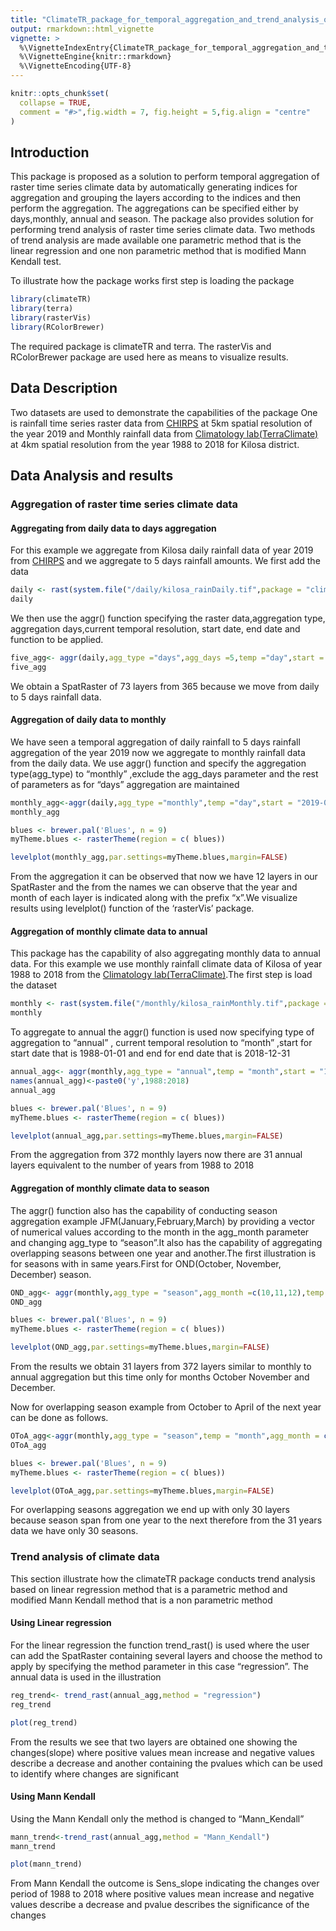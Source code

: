 ```yaml
---
title: "ClimateTR_package_for_temporal_aggregation_and_trend_analysis_of_climate_data"
output: rmarkdown::html_vignette
vignette: >
  %\VignetteIndexEntry{ClimateTR_package_for_temporal_aggregation_and_trend_analysis_of_climate_data}
  %\VignetteEngine{knitr::rmarkdown}
  %\VignetteEncoding{UTF-8}
---
```



```r
knitr::opts_chunk$set(
  collapse = TRUE,
  comment = "#>",fig.width = 7, fig.height = 5,fig.align = "centre"
)
```

## Introduction

This package is proposed as a solution to perform temporal aggregation of raster time series climate data by automatically generating indices for aggregation and grouping the layers according to the indices and then perform the aggregation. The aggregations can be specified either by days,monthly, annual and season. The package also provides solution for performing trend analysis of raster time series climate data. Two methods of trend analysis are made available one parametric method that is the linear regression and one non parametric method that is modified Mann Kendall test.


To illustrate how the package works first step is loading the package
```r
library(climateTR)
library(terra)
library(rasterVis)
library(RColorBrewer)
```

The required package is climateTR and terra. The rasterVis and RColorBrewer package are used here as means to visualize results.


## Data Description

Two datasets are used to demonstrate the capabilities of the package One is rainfall time series raster data from [CHIRPS](https://www.chc.ucsb.edu/data/chirps) at 5km spatial resolution of the year 2019 and Monthly rainfall data from [Climatology lab(TerraClimate)](https://www.climatologylab.org/terraclimate.html) at 4km spatial resolution from the year 1988 to 2018 for Kilosa district.



## Data Analysis and results

### Aggregation of raster time series climate data
#### Aggregating from daily data to days aggregation
For this example we aggregate from Kilosa daily rainfall data of year 2019 from [CHIRPS](https://www.chc.ucsb.edu/data/chirps) and we aggregate to 5 days rainfall amounts. We first add the data 
```r
daily <- rast(system.file("/daily/kilosa_rainDaily.tif",package = "climateTR"))
daily
```
We then use the aggr() function specifying the raster data,aggregation type, aggregation days,current temporal resolution, start date, end date  and function to be applied.

```r
five_agg<- aggr(daily,agg_type ="days",agg_days =5,temp ="day",start = "2019-01-01",end = "2019-12-31",func = sum)
five_agg
```
We obtain a SpatRaster of 73 layers from 365 because we move from daily to 5 days rainfall data.

#### Aggregation of daily data to monthly
We have seen a temporal aggregation of daily rainfall to 5 days rainfall aggregation of the year 2019 now we aggregate to monthly rainfall data from the daily data. We use aggr() function and specify the aggregation type(agg_type) to "monthly" ,exclude the agg_days parameter and the rest of parameters as for "days" aggregation are maintained

```r
monthly_agg<-aggr(daily,agg_type ="monthly",temp ="day",start = "2019-01-01",end = "2019-12-31",func = sum)
monthly_agg

blues <- brewer.pal('Blues', n = 9)
myTheme.blues <- rasterTheme(region = c( blues))

levelplot(monthly_agg,par.settings=myTheme.blues,margin=FALSE)
```
From the aggregation it can be observed that now we have 12 layers in our SpatRaster and the from the names we can observe that the year and month of each layer is indicated along with the prefix "x".We visualize results using levelplot() function of the 'rasterVis' package.


#### Aggregation of monthly climate data to annual
This package has the capability of also aggregating monthly data to annual data. For this example we use monthly rainfall climate data of Kilosa of year 1988 to 2018 from the [Climatology lab(TerraClimate)](https://www.climatologylab.org/terraclimate.html).The first step is load the dataset

```r
monthly <- rast(system.file("/monthly/kilosa_rainMonthly.tif",package = "climateTR"))
monthly
```
To aggregate to annual the aggr() function is used now specifying type of aggregation to "annual" , current temporal resolution to "month" ,start for start date that is 1988-01-01 and end for end date that is 2018-12-31

```r
annual_agg<- aggr(monthly,agg_type = "annual",temp = "month",start = "1988-01-01",end = "2018-12-31",func = sum)
names(annual_agg)<-paste0('y',1988:2018)
annual_agg

blues <- brewer.pal('Blues', n = 9)
myTheme.blues <- rasterTheme(region = c( blues))

levelplot(annual_agg,par.settings=myTheme.blues,margin=FALSE)

```
From the aggregation from 372 monthly layers now there are 31 annual layers equivalent to the number of years from 1988 to 2018



#### Aggregation of monthly climate data to season
The aggr() function also has the capability of conducting season aggregation example JFM(January,February,March) by providing a vector of numerical values according to the month in the agg_month parameter and changing agg_type to "season".It also has the capability of aggregating overlapping seasons between one year and another.The first illustration is for seasons with in same years.First for OND(October, November, December) season.

```r
OND_agg<- aggr(monthly,agg_type = "season",agg_month =c(10,11,12),temp = "month",start = "1988-01-01",end = "2018-12-31",func = sum)
OND_agg

blues <- brewer.pal('Blues', n = 9)
myTheme.blues <- rasterTheme(region = c( blues))

levelplot(OND_agg,par.settings=myTheme.blues,margin=FALSE)

```
From the results we obtain 31 layers from 372 layers similar to monthly to annual aggregation but this time only for months October November and December.



Now for overlapping season example from October to April of the next year can be done as follows.
```r
OToA_agg<-aggr(monthly,agg_type = "season",temp = "month",agg_month = c(10,11,12,1,2,3,4),start = "1988-01-01",end = "2018-12-31",func = sum)
OToA_agg

blues <- brewer.pal('Blues', n = 9)
myTheme.blues <- rasterTheme(region = c( blues))

levelplot(OToA_agg,par.settings=myTheme.blues,margin=FALSE)
```
For overlapping seasons aggregation we end up with only 30 layers because season span from one year to the next therefore from the 31 years data we have only 30 seasons.



### Trend analysis of climate data
This section illustrate how the climateTR package conducts trend analysis based on linear regression method that is a parametric method and modified Mann Kendall method that is a non parametric method

#### Using Linear regression
For the linear regression the function trend_rast() is used where the user can add the SpatRaster containing several layers and choose the method to apply by specifying the method parameter in this case "regression". The annual data is used in the illustration

```r
reg_trend<- trend_rast(annual_agg,method = "regression")
reg_trend

plot(reg_trend)
```


From the results we see that two layers are obtained one showing the changes(slope) where positive values mean increase and negative values describe a decrease and another containing the pvalues which can be used to identify where changes are significant


#### Using Mann Kendall
Using the Mann Kendall only the method is changed to "Mann_Kendall"

```r
mann_trend<-trend_rast(annual_agg,method = "Mann_Kendall")
mann_trend

plot(mann_trend)
```


From Mann Kendall the outcome is Sens_slope indicating the changes over period of 1988 to 2018 where positive values mean increase and negative values describe a decrease and pvalue describes the significance of the changes

